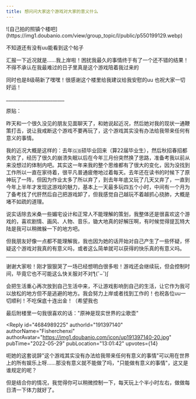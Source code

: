 ```yaml
---
title: 想问问大家这个游戏对大家的意义什么
---
```



<Forum groupName="原神" groupUrl="https://www.douban.com/group/genshin/" archivedAt="2025-05-16T16:29:11.742Z">
  <Post
    id="267749836"
    title="想问问大家这个游戏对大家的意义什么"
    url="https://www.douban.com/group/topic/267749836/?_spm_id=MTY2MDUwMzk1"
    pubTime="2022-12-12"
    highlightUserId="191397140"
  >
![自己拍的照镇个楼吧](https://img1.doubanio.com/view/group_topic/l/public/p550199129.webp)

不知道还有没有uu能看到这个帖子

汇报一下近况就是......我上岸啦！困扰我最久的事情终于有了一个还不错的结果！不得不承认在我最难过的日子里真是这个游戏陪着我过来的

同时也是8级萌新了嘿嘿！很感谢这个楼里给我建议给我安慰的uu
也祝大家一切好运！

\_\_\_\_\_\_\_\_\_\_\_\_\_\_\_\_\_\_\_\_\_\_\_\_\_

原贴：

昨天和一个很久没见的朋友见面聊天了，和她说起近况，然后她对我的现状一通鞭策打击，说让我戒断这个游戏不要再玩了，这个游戏其实没有办法给我带来任何有意义的事情。

我的近况大概是这样的：去年🇬🇧硕毕业回来（算22届毕业生），然后秋招春招都失败了，经历了很久的崩溃失眠以后在今年三月份突然换了思路，准备考我以前从来没想过的体制内吧。其实这一年来我的整个思维都有了很大的变化，因为没找到工作所以一直在家待着，很平凡普通疲倦地过着每天。去年还在读书的时候下了原神玩了一阵，但因为作业太多了所以弃了，到去年年底又玩了几天又弃了，一直到今年上半年才发现这游戏的魅力，基本上一天最多玩四五个小时，中间有一个月为了备考找了代肝然后自己把游戏卸了，但我感觉自己越玩不着越抓心挠肺，大概是堵不如疏的道理。

说实话除去米桑一些媚宅设计和正常人不能理解的策划，我整体还是很喜欢这个游戏的，喜欢剧情、画风、人物、音乐，锄大地真的好解压啊，有时候觉得提瓦特大陆是我可以稍微躲一下的地方吧。

但我朋友好像一点都不能理解我，我也因为她的话开始对自己产生了一些怀疑，怀疑这个游戏对我真的有意义吗，或者这么简单就可以获得的快乐真的有意义吗。

------------------------------------------------

谢谢大家啦！刚才狠狠哭了一场已经想明白很多啦！游戏还会继续玩，但会控制时间，毕竟它也不可能这么快关服对不对ƪ(˘⌣˘)ʃ

会把生活重心再次放到自己生活中来，不让游戏影响到自己的生活，让它作为我可以放松的地方但不是逃避的地方。我会努力上岸或者找到工作的！也祝各位uu一切顺利！不吃保底十连出金！（希望我也

最后附楼里一句我很喜欢的话："原神是现实世界的尘歌壶"

<Reply
  id="4684989225"
  authorId="191397140"
  authorName="Fisherchenxi"
  authorAvatar="https://img1.doubanio.com/icon/up191397140-20.jpg"
  pubTime="2022-05-29"
  pubLocation="13:01:42"
  upvotes={14}
>
呃她的这套说辞"这个游戏其实没有办法给我带来任何有意义的事情"可以用在世界上的所有娱乐上呀......那没有意义就不能做了吗，"只能做有意义的事情"，这又是谁规定的呢？

但是结合你的情况，我觉得你可以稍微控制一下，每天玩上个半小时左右，做做每日清一下体力就好了。
</Reply>
  </Post>
</Forum>
